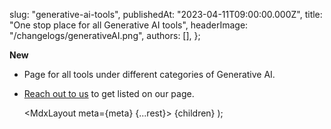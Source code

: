 
  slug: "generative-ai-tools",
  publishedAt: "2023-04-11T09:00:00.000Z",
  title: "One stop place for all Generative AI tools",
  headerImage: "/changelogs/generativeAI.png",
  authors: [],
};

**New**

- Page for all tools under different categories of Generative AI.
- [Reach out to us](https://tally.so/r/wa96xv) to get listed on our page.

  <MdxLayout meta={meta} {...rest}>
    {children}
  </MdxLayout>
);
